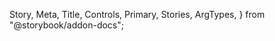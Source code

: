   Story,
  Meta,
  Title,
  Controls,
  Primary,
  Stories,
  ArgTypes,
} from "@storybook/addon-docs";

<Meta of={PhosphorIconStories} />

<Title />

<a
  href="https://www.figma.com/file/YF8AvIq0MclfhGDvKgzypp/ioBricks-Design-System?type=design&node-id=1503%3A22630&mode=design&t=KlerdyEMWSQWLAVX-1"
  target="\_blank"
>
  View figma design
</a>

<Primary />

## How to set up

Add the following configurations to the `theme.tsx` and `PhosphorIcon.ts` files, respectively.

```tsx dark
const theme = {
  components: {
    PhosphorIcon: ConfigPhosphorIcon,
  },
};
```

```tsx dark
const ConfigPhosphorIcon = {
  baseStyle: {},
  sizes: {},
  variants: {},
};
```

## Props

<ArgTypes of={PhosphorIconStories} />

## Stories

<Stories title="" />
